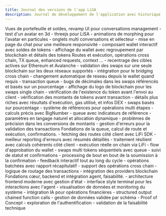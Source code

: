 ```yaml
---
title: Journal des versions de l'app LiSA
description: Journal de développement de l'application avec historique des versions, ajouts de fonctionnalités, corrections de bugs, et mises à jour plateforme.
---
```




<Release label="prealpha 0.4" date="Q3 2025" title="Améliorations wallet et UI">
Vues de portefeuille et soldes, revamp UI pour conversations management

<Version version="0.4.5" title="UI et particules">
<Added>
- test d'un avatar en 3d - threejs pour LiSA
- animations de morphing pour l'avatar en particules
- onglets multi conversations et sélecteur
- mise en page du chat pour une meilleure responsivité
</Added>
</Version>

<Version version="0.4.1" title="Portefeuille et wallet">
<Added>
- composant wallet interactif avec soldes de tokens
- affichage du wallet avec regroupement par blockchain et détails des tokens
</Added>
</Version>
</Release>

<Release label="prealpha 0.3" date="Q2 2025" title="Transactions avancées">
Routes et exécution, opérations cross chain, TX queue, enhanced requests, context ...

<Version version="0.3.3" title="Cross chain et correctifs">
<Added>
- recentrage des cibles actives sur Ethereum et Avalanche
- validation des swaps sur une seule blockchain sur les deux réseaux supportés
- intégration pour le bridging cross chain
- changement automatique de reseau depuis le wallet quand requis
- transaction queue 
</Added>
<Fixed>
- bugs de décimales dans les swaps référencés et basés sur un pourcentage
- affichage du logo de blockchain pour les swaps single chain
</Fixed>
</Version>

<Version version="0.3.2" title="Détails des transactions">
<Added>
- vérification de l'existence du token avant l'envoi au client
- vérification des montants de tokens avant transaction
- détails plus riches avec résultats d'exécution, gas utilisé, et infos DEX
</Added>
</Version>

<Version version="0.3.1" title="Capacités avancées">
<Added>
- swaps basés sur pourcentage
- système de références pour opérations multi étapes
- calculs précis avec BigNumber
- queue avec indicateurs de référence
- paramètres en langage naturel et allocation dynamique
</Added>
<Fixed>
- problèmes de précision dans les conversions de montants
- gestion d'erreurs pour la validation des transactions
</Fixed>
</Version>
</Release>

<Release label="prealpha 0.2" date="Q1 2025" title="Infrastructure de transaction">
Fondations de la queue, calcul de route et exécution, confirmations.

<Version version="0.2.4" title="Routing côté client">
<Added>
- fetching des routes côté client avec LiFi SDK
- meilleur reporting d'erreurs avec résumés détaillés
- traitement résilient avec calculs cohérents côté client
</Added>
</Version>

<Version version="0.2.3" title="Exécution des routes">
<Added>
- exécution réelle on chain via LiFi
- flow d'approbation du wallet
- swaps multi tokens séquentiels avec queue
- suivi de statut et confirmations
</Added>
</Version>

<Version version="0.2.2" title="Système de queue">
<Added>
- processing de bout en bout de la soumission à la confirmation
- feedback interactif tout au long du cycle
- opérations batchées avec rapport récapitulatif
</Added>
</Version>

<Version version="0.2.1" title="Mise en place multi chaînes">
<Added>
- support des opérations cross chain
- logique de routage des transactions
- intégration des providers blockchain
</Added>
</Version>
</Release>

<Release label="prealpha 0.1" date="Q1 2025" title="Fondations et PoC">
Fondations cœur, backend et intégration agent, faisabilité.

<Version version="0.1.3" title="Architecture frontend">
<Added>
- architecture frontend moderne avec gestion d'état
- interface style terminal pour les interactions avec l'agent
- visualisation de données et monitoring du système
</Added>
</Version>

<Version version="0.1.2" title="Backend et LLM">
<Added>
- intégration IA pour opérations financières
- structured output chained function calls
- gestion de données validée par schéma
</Added>
</Version>

<Version version="0.1.1" title="PoC initial">
<Added>
- Proof of Concept
- exploration de l'authentification
- validation de la faisabilité technique
</Added>
</Version>
</Release>
